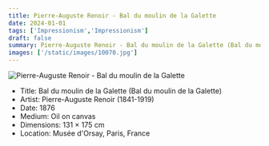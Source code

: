 ```yaml
---
title: Pierre-Auguste Renoir - Bal du moulin de la Galette
date: 2024-01-01
tags: ['Impressionism','Impressionism']
draft: false
summary: Pierre-Auguste Renoir - Bal du moulin de la Galette (Bal du moulin de la Galette)
images: ['/static/images/10070.jpg']
---
```


![Pierre-Auguste Renoir - Bal du moulin de la Galette](/static/images/10070.jpg)

* Title: Bal du moulin de la Galette (Bal du moulin de la Galette)
* Artist: Pierre-Auguste Renoir (1841-1919)
* Date: 1876
* Medium: Oil on canvas
* Dimensions: 131 × 175 cm
* Location: Musée d'Orsay, Paris, France


